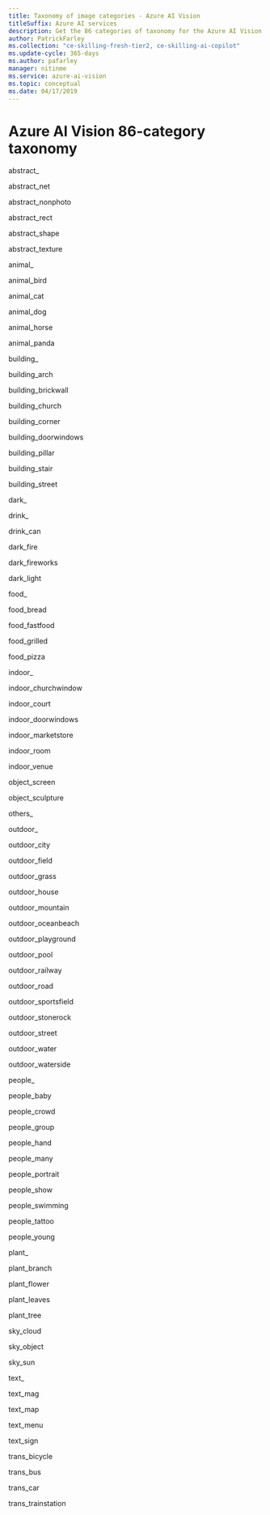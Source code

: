 ```yaml
---
title: Taxonomy of image categories - Azure AI Vision
titleSuffix: Azure AI services
description: Get the 86 categories of taxonomy for the Azure AI Vision API in Azure AI services.
author: PatrickFarley
ms.collection: "ce-skilling-fresh-tier2, ce-skilling-ai-copilot"
ms.update-cycle: 365-days
ms.author: pafarley
manager: nitinme
ms.service: azure-ai-vision
ms.topic: conceptual
ms.date: 04/17/2019
---
```


# Azure AI Vision 86-category taxonomy

abstract_

abstract_net

abstract_nonphoto

abstract_rect

abstract_shape

abstract_texture

animal_

animal_bird

animal_cat

animal_dog

animal_horse

animal_panda

building_

building_arch

building_brickwall

building_church

building_corner

building_doorwindows

building_pillar

building_stair

building_street

dark_

drink_

drink_can

dark_fire

dark_fireworks

dark_light

food_

food_bread

food_fastfood

food_grilled

food_pizza

indoor_

indoor_churchwindow

indoor_court

indoor_doorwindows

indoor_marketstore

indoor_room

indoor_venue

object_screen

object_sculpture

others_

outdoor_

outdoor_city

outdoor_field

outdoor_grass

outdoor_house

outdoor_mountain

outdoor_oceanbeach

outdoor_playground

outdoor_pool

outdoor_railway

outdoor_road

outdoor_sportsfield

outdoor_stonerock

outdoor_street

outdoor_water

outdoor_waterside

people_

people_baby

people_crowd

people_group

people_hand

people_many

people_portrait

people_show

people_swimming

people_tattoo

people_young

plant_

plant_branch

plant_flower

plant_leaves

plant_tree

sky_cloud

sky_object

sky_sun

text_

text_mag

text_map

text_menu

text_sign

trans_bicycle

trans_bus

trans_car

trans_trainstation
